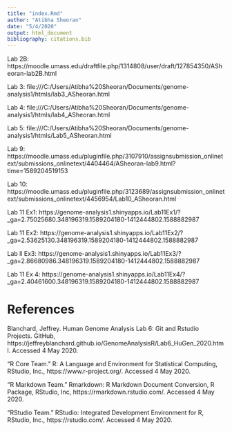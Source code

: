 ```yaml
---
title: "index.Rmd"
author: "Atibha Sheoran"
date: "5/4/2020"
output: html_document
bibliography: citations.bib
---
```


Lab 2B: https://moodle.umass.edu/draftfile.php/1314808/user/draft/127854350/ASheoran-lab2B.html

Lab 3: file:///C:/Users/Atibha%20Sheoran/Documents/genome-analysis1/htmls/lab3_ASheoran.html

Lab 4: file:///C:/Users/Atibha%20Sheoran/Documents/genome-analysis1/htmls/lab4_ASheoran.html

Lab 5: file:///C:/Users/Atibha%20Sheoran/Documents/genome-analysis1/htmls/Lab5_ASheoran.html

Lab 9: https://moodle.umass.edu/pluginfile.php/3107910/assignsubmission_onlinetext/submissions_onlinetext/4404464/ASheoran-lab9.html?time=1589204519153

Lab 10: https://moodle.umass.edu/pluginfile.php/3123689/assignsubmission_onlinetext/submissions_onlinetext/4456954/Lab10_ASheoran.html

Lab 11 Ex1: https://genome-analysis1.shinyapps.io/Lab11Ex1/?_ga=2.75025680.348196319.1589204180-1412444802.1588882987

Lab 11 Ex2: https://genome-analysis1.shinyapps.io/Lab11Ex2/?_ga=2.53625130.348196319.1589204180-1412444802.1588882987

Lab ll Ex3: https://genome-analysis1.shinyapps.io/Lab11Ex3/?_ga=2.86680986.348196319.1589204180-1412444802.1588882987

Lab 11 Ex 4: https://genome-analysis1.shinyapps.io/Lab11Ex4/?_ga=2.40461600.348196319.1589204180-1412444802.1588882987


# References

Blanchard, Jeffrey. Human Genome Analysis Lab 6: Git and Rstudio Projects. GitHub, https://jeffreyblanchard.github.io/GenomeAnalysisR/Lab6_HuGen_2020.html. Accessed 4 May 2020.

“R Core Team.” R: A Language and Environment for Statistical Computing, RStudio, Inc., https://www.r-project.org/. Accessed 4 May 2020.

“R Markdown Team.” Rmarkdown: R Markdown Document Conversion, R Package, RStudio, Inc, https://rmarkdown.rstudio.com/. Accessed 4 May 2020.

“RStudio Team.” RStudio: Integrated Development Environment for R, RStudio, Inc., https://rstudio.com/. Accessed 4 May 2020.